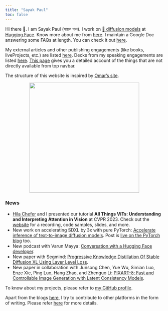 ```yaml
---
title: "Sayak Paul"
toc: false
---
```


Hi there 👋. I am Sayak Paul (সায়ক পাল). I work on [🧨 diffusion models](https://hf.co/docs/diffusers) at [Hugging Face](https://hf.co). Know more about me
from [here](https://sayak.dev/about). I maintain a Google Doc answering some FAQs at length. You can check it out [here](https://bit.ly/sayak-faqs). 

My external articles and other publishing engagements (like books, liveProjects, etc.) are listed [here](https://sayak.dev/authoring). Decks
from my speaking engagements are listed [here](https://sayak.dev/talksseminarsworkshops). [This page](pages/resources.qmd) gives you
a detailed account of the things that are not directly available from top navbar.

The structure of this website is inspired by [Omar's site](https://osanseviero.github.io/hackerllama/).

<center>
<figure><img src="posts/carted_headshot.jpg" width=350/></figure>
</center>

### News

- [Hila Chefer](https://hila-chefer.github.io/) and I presented our tutorial **All Things ViTs: Understanding and Interpreting
Attention in Vision** at CVPR 2023. Check out the [website](https://all-things-vits.github.io/atv/) for a recording, code samples, slides, and more.
- New work on accelerating SDXL by 3x with pure PyTorch: [Accelerate inference of text-to-image diffusion models](https://github.com/huggingface/diffusion-fast). Post is [live on the PyTorch blog](https://pytorch.org/blog/accelerating-generative-ai-3/) too. 
- New podcast with Varun Mayya: [Conversation with a Hugging Face developer](https://www.youtube.com/watch?v=IlIhykPDesE).
- New paper with Segmind: [Progressive Knowledge Distillation Of Stable Diffusion XL Using Layer Level Loss](https://arxiv.org/abs/2401.02677).
- New paper in collaboration with Junsong Chen, Yue Wu, Simian Luo, Enze Xie, Ping Luo, Hang Zhao, and Zhenguo Li: [PIXART-δ: Fast and Controllable Image Generation with Latent Consistency Models](https://arxiv.org/abs/2401.05252).

To know about my projects, please refer to [my GitHub profile](https://github.com/sayakpaul). 

Apart from the blogs [here](blog.qmd), I try to contribute to other platforms in the form of writing. Please refer [here](https://sayak.dev/authoring)
for more details.